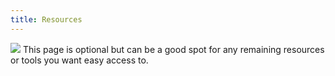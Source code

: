 ```yaml
---
title: Resources
---
```

![](images/Wave_wWhales_v2.png)
This page is optional but can be a good spot for any remaining resources or tools you want easy access to.
